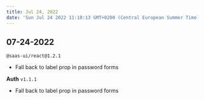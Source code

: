 ```yaml
---
title: Jul 24, 2022
date: 'Sun Jul 24 2022 11:10:13 GMT+0200 (Central European Summer Time)'
---
```


## 07-24-2022

`@saas-ui/react@1.2.1`

- Fall back to label prop in password forms

**Auth** `v1.1.1`

- Fall back to label prop in password forms
